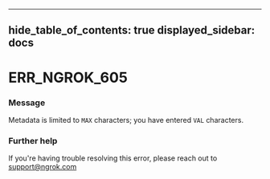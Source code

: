 

---
hide_table_of_contents: true
displayed_sidebar: docs
---


# ERR_NGROK_605

### Message
Metadata is limited to `MAX` characters; you have entered `VAL` characters.

<ErrorDetails />



### Further help
If you're having trouble resolving this error, please reach out to [support@ngrok.com](mailto:support@ngrok.com?subject=Help%20with%20ERR_NGROK_605)

